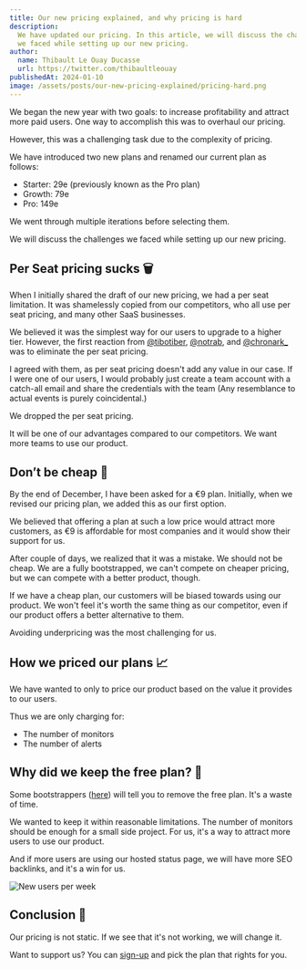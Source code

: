 ```yaml
---
title: Our new pricing explained, and why pricing is hard
description:
  We have updated our pricing. In this article, we will discuss the challenges
  we faced while setting up our new pricing.
author:
  name: Thibault Le Ouay Ducasse
  url: https://twitter.com/thibaultleouay
publishedAt: 2024-01-10
image: /assets/posts/our-new-pricing-explained/pricing-hard.png
---
```


We began the new year with two goals: to increase profitability and attract more
paid users. One way to accomplish this was to overhaul our pricing.

However, this was a challenging task due to the complexity of pricing.

We have introduced two new plans and renamed our current plan as follows:

- Starter: 29e (previously known as the Pro plan)
- Growth: 79e
- Pro: 149e

We went through multiple iterations before selecting them.

We will discuss the challenges we faced while setting up our new pricing.

## Per Seat pricing sucks 🗑️

<Tweet id="1743331642096353369" />

When I initially shared the draft of our new pricing, we had a per seat
limitation. It was shamelessly copied from our competitors, who all use per seat
pricing, and many other SaaS businesses.

We believed it was the simplest way for our users to upgrade to a higher tier.
However, the first reaction from
[@tibotiber](https://www.twitter.com/@tibotiber),
[@notrab](https://www.twitter.com/notrab), and
[@chronark\_](https://www.twitter.com/@chronark_) was to eliminate the per seat
pricing.

I agreed with them, as per seat pricing doesn't add any value in our case. If I
were one of our users, I would probably just create a team account with a
catch-all email and share the credentials with the team (Any resemblance to
actual events is purely coincidental.)

We dropped the per seat pricing.

It will be one of our advantages compared to our competitors. We want more teams
to use our product.

## Don’t be cheap 💸

By the end of December, I have been asked for a €9 plan. Initially, when we
revised our pricing plan, we added this as our first option.

We believed that offering a plan at such a low price would attract more
customers, as €9 is affordable for most companies and it would show their
support for us.

After couple of days, we realized that it was a mistake. We should not be cheap.
We are a fully bootstrapped, we can't compete on cheaper pricing, but we can
compete with a better product, though.

If we have a cheap plan, our customers will be biased towards using our product.
We won't feel it's worth the same thing as our competitor, even if our product
offers a better alternative to them.

Avoiding underpricing was the most challenging for us.

## How we priced our plans 📈

We have wanted to only to price our product based on the value it provides to
our users.

Thus we are only charging for:

- The number of monitors
- The number of alerts

## Why did we keep the free plan? 🤔

Some bootstrappers ([here](https://marclou.beehiiv.com/p/ditch-your-free-plan))
will tell you to remove the free plan. It's a waste of time.

We wanted to keep it within reasonable limitations. The number of monitors
should be enough for a small side project. For us, it's a way to attract more
users to use our product.

And if more users are using our hosted status page, we will have more SEO
backlinks, and it's a win for us.

<Image
  alt="New users per week"
  src="/assets/posts/our-new-pricing-explained/ahref.png"
  width={650}
  height={575}
/>

## Conclusion 🎉

Our pricing is not static. If we see that it's not working, we will change it.

Want to support us? You can
[sign-up](https://www.openstatus.dev/app/sign-up?ref=pricing-blog) and pick the
plan that rights for you.
